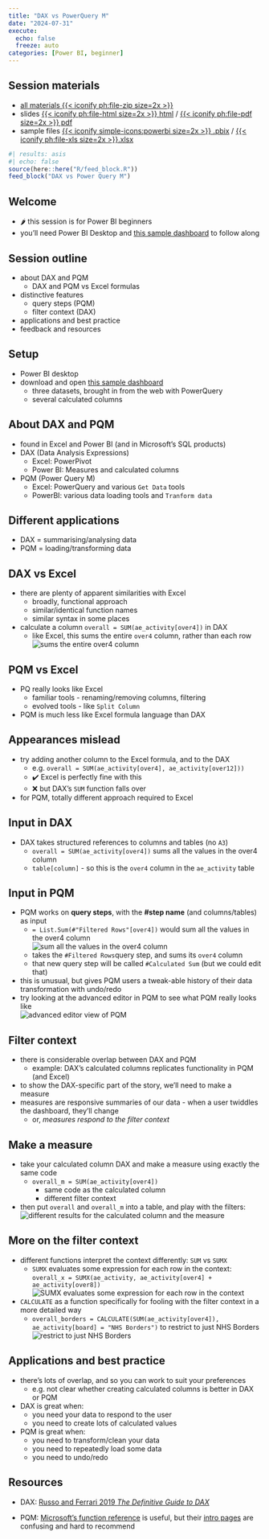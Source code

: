 ---
title: "DAX vs PowerQuery M"
date: "2024-07-31"
execute: 
  echo: false
  freeze: auto
categories: [Power BI, beginner]
---
::: {.callout-note collapse="false" appearance="default" icon="true"}
## Session materials

-   [all materials {{< iconify ph:file-zip size=2x >}}](src/dax_vs_pqm.zip)
-   slides [{{< iconify ph:file-html size=2x >}} html](src/dax_vs_pqm.html) / [{{< iconify ph:file-pdf size=2x >}} pdf](src/dax_vs_pqm.pdf)
+ sample files [{{< iconify simple-icons:powerbi size=2x >}} .pbix](data/ae_weeks_start.pbix) / [{{< iconify ph:file-xls size=2x >}}.xlsx](data/dax-pqm.xlsx)
:::

```{r}
#| results: asis
#| echo: false
source(here::here("R/feed_block.R"))
feed_block("DAX vs Power Query M")

```

## Welcome

-   🌶 this session is for Power BI beginners
-   you'll need Power BI Desktop and [this sample dashboard](https://github.com/NES-DEW/KIND-training/raw/main/bi_training/data/ae_weeks_start.pbix) to follow along


## Session outline

-   about DAX and PQM
    -   DAX and PQM vs Excel formulas
-   distinctive features
    -   query steps (PQM)
    -   filter context (DAX)
-   applications and best practice
-   feedback and resources

## Setup

-   Power BI desktop
-   download and open [this sample dashboard](https://github.com/NES-DEW/KIND-training/raw/main/bi_training/data/ae_weeks_start.pbix)
    -   three datasets, brought in from the web with PowerQuery
    -   several calculated columns

## About DAX and PQM

-   found in Excel and Power BI (and in Microsoft's SQL products)
-   DAX (Data Analysis Expressions)
    -   Excel: PowerPivot
    -   Power BI: Measures and calculated columns
-   PQM (Power Query M)
    -   Excel: PowerQuery and various `Get Data` tools
    -   PowerBI: various data loading tools and `Tranform data`

## Different applications

-   DAX = summarising/analysing data
-   PQM = loading/transforming data

## DAX vs Excel

-   there are plenty of apparent similarities with Excel
    -   broadly, functional approach
    -   similar/identical function names
    -   similar syntax in some places
-   calculate a column `overall = SUM(ae_activity[over4])` in DAX
    -   like Excel, this sums the entire `over4` column, rather than each row </br> ![sums the entire over4 column](images/clipboard-528769158.png)

## PQM vs Excel

-   PQ really looks like Excel
    -   familiar tools - renaming/removing columns, filtering
    -   evolved tools - like `Split Column`
-   PQM is much less like Excel formula language than DAX

## Appearances mislead

-   try adding another column to the Excel formula, and to the DAX
    -   e.g. `overall = SUM(ae_activity[over4], ae_activity[over12]))`
    -   ✔️ Excel is perfectly fine with this
    -   ❌ but DAX's `SUM` function falls over
-   for PQM, totally different approach required to Excel

## Input in DAX

-   DAX takes structured references to columns and tables (no `A3`)
    -   `overall = SUM(ae_activity[over4])` sums all the values in the over4 column
    -   `table[column]` - so this is the `over4` column in the `ae_activity` table

## Input in PQM

-   PQM works on **query steps**, with the **#step name** (and columns/tables) as input
    -   `= List.Sum(#"Filtered Rows"[over4])` would sum all the values in the over4 column </br> ![sum all the values in the over4 column](images/clipboard-1782980858.png)
    -   takes the `#Filtered Rows`query step, and sums its `over4` column
    -   that new query step will be called `#Calculated Sum` (but we could edit that)
-   this is unusual, but gives PQM users a tweak-able history of their data transformation with undo/redo
-   try looking at the advanced editor in PQM to see what PQM really looks like </br> ![advanced editor view of PQM](images/clipboard-989890971.png)

## Filter context

-   there is considerable overlap between DAX and PQM
    -   example: DAX's calculated columns replicates functionality in PQM (and Excel)
-   to show the DAX-specific part of the story, we'll need to make a measure
-   measures are responsive summaries of our data - when a user twiddles the dashboard, they'll change
    -   or, *measures respond to the filter context*

## Make a measure

-   take your calculated column DAX and make a measure using exactly the same code
    -   `overall_m = SUM(ae_activity[over4])`
        -   same code as the calculated column
        -   different filter context
-   then put `overall` and `overall_m` into a table, and play with the filters: </br> ![different results for the calculated column and the measure](images/clipboard-417490134.png)

## More on the filter context

-   different functions interpret the context differently: `SUM` vs `SUMX`
    -   `SUMX` evaluates some expression for each row in the context: `overall_x = SUMX(ae_activity, ae_activity[over4] + ae_activity[over8])` </br> ![`SUMX` evaluates some expression for each row in the context](images/clipboard-193493353.png)
-   `CALCULATE` as a function specifically for fooling with the filter context in a more detailed way
    -   `overall_borders = CALCULATE(SUM(ae_activity[over4]), ae_activity[board] = "NHS Borders")` to restrict to just NHS Borders </br> ![restrict to just NHS Borders](images/clipboard-1383498018.png)

## Applications and best practice

-   there's lots of overlap, and so you can work to suit your preferences
    -   e.g. not clear whether creating calculated columns is better in DAX or PQM
-   DAX is great when:
    - you need your data to respond to the user
    - you need to create lots of calculated values
-   PQM is great when:
    - you need to transform/clean your data
    - you need to repeatedly load some data
    - you need to undo/redo

## Resources

-   DAX: [Russo and Ferrari 2019 *The Definitive Guide to DAX*](https://www.sqlbi.com/books/the-definitive-guide-to-dax-2nd-edition/)

-   PQM: [Microsoft's function reference](https://learn.microsoft.com/en-us/powerquery-m/power-query-m-function-reference) is useful, but their [intro pages](https://learn.microsoft.com/en-us/powerquery-m/m-spec-introduction) are confusing and hard to recommend

